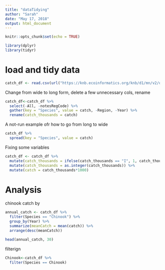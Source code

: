 ```yaml
---
title: "dataTidying"
author: "Sarah"
date: "May 17, 2018"
output: html_document
---
```


```r
knitr::opts_chunk$set(echo = TRUE)
```


```r
library(dplyr)
library(tidyr)

```

# load and tidy data
```r
catch_df <- read.csv(url("https://knb.ecoinformatics.org/knb/d1/mn/v2/object/df35b.302.1", method = "libcurl"), stringsAsFactors = FALSE)
```

Change from wide to long form, delete a few unnecessary cols, rename
```r
catch_df<-catch_df %>%
  select(-All, -notesRegCode) %>%
  gather(key = "Species", value = catch, -Region, -Year) %>%
  rename(catch_thousands = catch)
```

A not-run example ofr how to go from long to wide
```r
catch_df %>%
  spread(key = "Species", value = catch)
```


Fixing some variables
```r
catch_df <- catch_df %>%
  mutate(catch_thousands = ifelse(catch_thousands == "I", 1, catch_thousands)) %>%
  mutate(catch_thousands = as.integer(catch_thousands)) %>%
  mutate(catch = catch_thousands*1000)
```

# Analysis
chinook catch by 

```r
annual_catch <- catch_df %>%
  filter(Species == "Chinook") %>%
  group_by(Year) %>%
  summarize(meanCatch = mean(catch)) %>%
  arrange(desc(meanCatch))

head(annual_catch, 30)
```

filterign
```r
Chinook<-catch_df %>%
  filter(Species == Chinook)

```


